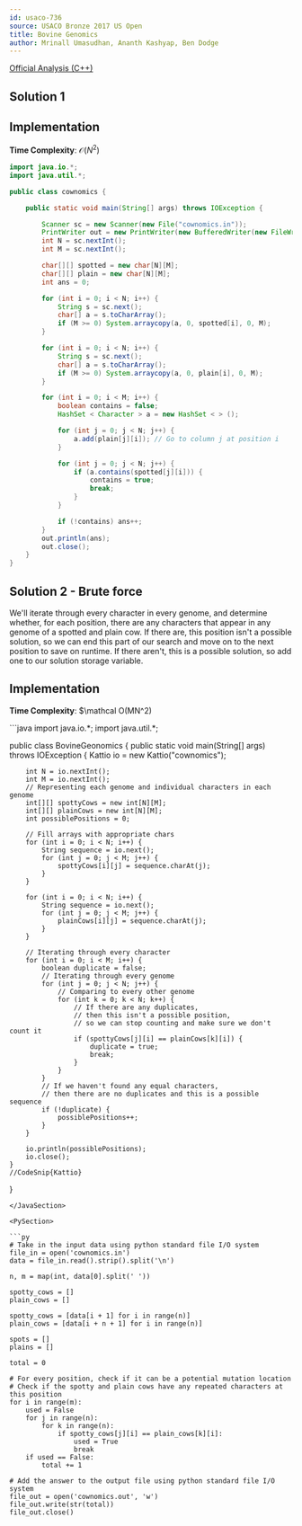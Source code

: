 ```yaml
---
id: usaco-736
source: USACO Bronze 2017 US Open
title: Bovine Genomics
author: Mrinall Umasudhan, Ananth Kashyap, Ben Dodge
---
```


[Official Analysis (C++)](http://www.usaco.org/current/data/sol_cownomics_bronze_open17.html)

## Solution 1

<LanguageSection>

<JavaSection>

## Implementation

**Time Complexity**: $\mathcal O(N^2)$

```java
import java.io.*;
import java.util.*;

public class cownomics {

	public static void main(String[] args) throws IOException {

		Scanner sc = new Scanner(new File("cownomics.in"));
		PrintWriter out = new PrintWriter(new BufferedWriter(new FileWriter("cownomics.out")));
		int N = sc.nextInt();
		int M = sc.nextInt();

		char[][] spotted = new char[N][M];
		char[][] plain = new char[N][M];
		int ans = 0;

		for (int i = 0; i < N; i++) {
			String s = sc.next();
			char[] a = s.toCharArray();
			if (M >= 0) System.arraycopy(a, 0, spotted[i], 0, M);
		}

		for (int i = 0; i < N; i++) {
			String s = sc.next();
			char[] a = s.toCharArray();
			if (M >= 0) System.arraycopy(a, 0, plain[i], 0, M);
		}

		for (int i = 0; i < M; i++) {
			boolean contains = false;
			HashSet < Character > a = new HashSet < > ();

			for (int j = 0; j < N; j++) {
				a.add(plain[j][i]); // Go to column j at position i
			}

			for (int j = 0; j < N; j++) {
				if (a.contains(spotted[j][i])) {
					contains = true;
					break;
				}
			}

			if (!contains) ans++;
		}
		out.println(ans);
		out.close();
	}
}
```

</JavaSection>

</LanguageSection>

## Solution 2 - Brute force

We'll iterate through every character in every genome, and determine whether, for each position, there are any characters that appear in any genome of a spotted and plain cow. If there are, this position isn't a possible solution, so we can end this part of our search and move on to the next position to save on runtime. If there aren't, this is a possible solution, so add one to our solution storage variable. 

## Implementation
**Time Complexity**: $\mathcal O(MN^2)

<LanguageSection>

<JavaSection>
```java 
import java.io.*;
import java.util.*;

public class BovineGeonomics {
	public static void main(String[] args) throws IOException {
		Kattio io = new Kattio("cownomics");

		int N = io.nextInt();
		int M = io.nextInt();
		// Representing each genome and individual characters in each genome
		int[][] spottyCows = new int[N][M];
		int[][] plainCows = new int[N][M];
		int possiblePositions = 0;

		// Fill arrays with appropriate chars
		for (int i = 0; i < N; i++) {
			String sequence = io.next();
			for (int j = 0; j < M; j++) {
				spottyCows[i][j] = sequence.charAt(j);
			}
		}

		for (int i = 0; i < N; i++) {
			String sequence = io.next();
			for (int j = 0; j < M; j++) {
				plainCows[i][j] = sequence.charAt(j);
			}
		}

		// Iterating through every character
		for (int i = 0; i < M; i++) {
			boolean duplicate = false;
			// Iterating through every genome
			for (int j = 0; j < N; j++) {
				// Comparing to every other genome
				for (int k = 0; k < N; k++) {
					// If there are any duplicates,
					// then this isn't a possible position,
					// so we can stop counting and make sure we don't count it
					if (spottyCows[j][i] == plainCows[k][i]) {
						duplicate = true;
						break;
					}
				}
			}
			// If we haven't found any equal characters,
			// then there are no duplicates and this is a possible sequence
			if (!duplicate) {
				possiblePositions++;
			}
		}

		io.println(possiblePositions);
		io.close();
	}
	//CodeSnip{Kattio}
}
```
</JavaSection>

<PySection>

```py
# Take in the input data using python standard file I/O system
file_in = open('cownomics.in')
data = file_in.read().strip().split('\n')

n, m = map(int, data[0].split(' '))

spotty_cows = []
plain_cows = []

spotty_cows = [data[i + 1] for i in range(n)]
plain_cows = [data[i + n + 1] for i in range(n)]

spots = []
plains = []

total = 0

# For every position, check if it can be a potential mutation location
# Check if the spotty and plain cows have any repeated characters at this position
for i in range(m):
	used = False
	for j in range(n):
		for k in range(n):
			if spotty_cows[j][i] == plain_cows[k][i]:
				used = True
				break
	if used == False:
		total += 1

# Add the answer to the output file using python standard file I/O system
file_out = open('cownomics.out', 'w')
file_out.write(str(total))
file_out.close()
```

</PySection>

</LanguageSection>
